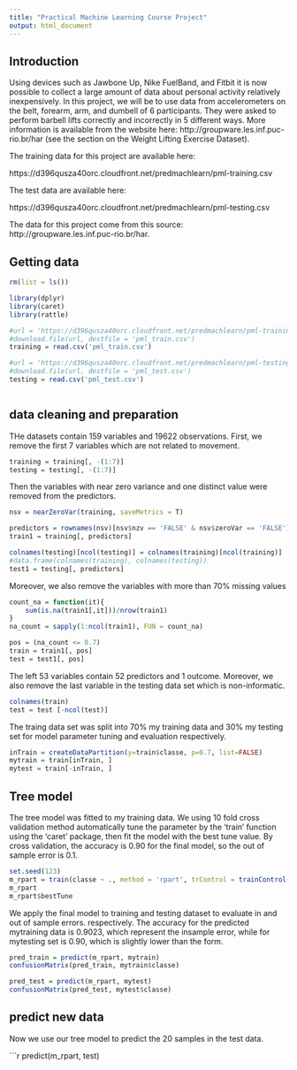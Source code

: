 ```yaml
---
title: "Practical Machine Learning Course Project"
output: html_document
---
```


## Introduction

Using devices such as Jawbone Up, Nike FuelBand, and Fitbit it is now possible to collect a large amount of data about personal activity relatively inexpensively. In this project, we will be to use data from accelerometers on the belt, forearm, arm, and dumbell of 6 participants. They were asked to perform barbell lifts correctly and incorrectly in 5 different ways. More information is available from the website here: http://groupware.les.inf.puc-rio.br/har (see the section on the Weight Lifting Exercise Dataset). 


The training data for this project are available here: 

https://d396qusza40orc.cloudfront.net/predmachlearn/pml-training.csv

The test data are available here: 

https://d396qusza40orc.cloudfront.net/predmachlearn/pml-testing.csv

The data for this project come from this source: http://groupware.les.inf.puc-rio.br/har. 


## Getting data

```r
rm(list = ls())

library(dplyr)
library(caret)
library(rattle)

#url = 'https://d396qusza40orc.cloudfront.net/predmachlearn/pml-training.csv'
#download.file(url, destfile = 'pml_train.csv')
training = read.csv('pml_train.csv')

#url = 'https://d396qusza40orc.cloudfront.net/predmachlearn/pml-testing.csv'
#download.file(url, destfile = 'pml_test.csv')
testing = read.csv('pml_test.csv')



```

## data cleaning and preparation

THe datasets contain 159 variables and 19622 observations. First, we remove the first 7 variables which are not related to movement.  

```r

training = training[, -(1:7)]
testing = testing[, -(1:7)]
```

Then the variables with near zero variance and one distinct value were removed from the predictors.

```r
nsv = nearZeroVar(training, saveMetrics = T)

predictors = rownames(nsv)[nsv$nzv == 'FALSE' & nsv$zeroVar == 'FALSE']
train1 = training[, predictors]

colnames(testing)[ncol(testing)] = colnames(training)[ncol(training)]
#data.frame(colnames(training), colnames(testing))
test1 = testing[, predictors]

```

Moreover, we also remove the variables with more than 70% missing values

```r
count_na = function(it){
    sum(is.na(train1[,it]))/nrow(train1)
}
na_count = sapply(1:ncol(train1), FUN = count_na)

pos = (na_count <= 0.7)
train = train1[, pos]
test = test1[, pos]
```

The left 53 variables contain 52 predictors and 1 outcome. Moreover, we also remove the last variable in the testing data set which is non-informatic.

```{r]}

colnames(train)
test = test [-ncol(test)]

```

The traing data set was split into 70% my training data and 30% my testing set for model parameter tuning and evaluation respectively.


```r
inTrain = createDataPartition(y=train$classe, p=0.7, list=FALSE)
mytrain = train[inTrain, ]
mytest = train[-inTrain, ]

```

## Tree model

The tree model was fitted to my training data. We using 10 fold cross validation method automatically tune the parameter by the 'train' function using the 'caret' package, then fit the model with the best tune value. By cross validation, the accuracy is 0.90 for the final model, so the out of sample error is 0.1.

```r
set.seed(123)
m_rpart = train(classe ~ ., method = 'rpart', trControl = trainControl(method = 'cv'), tuneGrid = data.frame(cp = seq(0.001, 0.005, 0.001)), data = mytrain)
m_rpart
m_rpart$bestTune   


```

We apply the final model to training and testing dataset to evaluate in and out of sample errors. respectively. The accuracy for the predicted mytraining data is 0.9023, which represent the insample error, while for mytesting set is 0.90, which is slightly lower than the form.

```r
pred_train = predict(m_rpart, mytrain)
confusionMatrix(pred_train, mytrain$classe)

pred_test = predict(m_rpart, mytest)
confusionMatrix(pred_test, mytest$classe)


```

## predict new data

Now we use our tree model to predict the 20 samples in the test data.

```r
predict(m_rpart, test)
